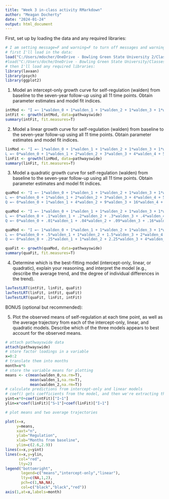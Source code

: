 ---
title: "Week 3 in-class activity RMarkdown"
author: "Meagan Docherty"
date: "2024-01-24"
output: html_document
---

First, set up by loading the data and any required libraries:
```{r setup, message=F, warning=F}
# I am setting message=F and warning=F to turn off messages and warnings that R prints when it loads the libraries.
# first I'll load in the data:
load("C:/Users/mdocher/OneDrive - Bowling Green State University 2/Classes/PSYC 7800/Spring 2020/Data/Pathways/pathways data wide.Rda")
#load("C:/Users/doche/OneDrive - Bowling Green State University/Classes/PSYC 7800/Spring 2020/Data/Pathways/pathways data wide.Rda")
# then I'll load any required libraries:
library(lavaan)
library(psych)
library(ggplot2)
```

1. Model an intercept-only growth curve for self-regulation (walden) from baseline to the seven-year follow-up using all 11 time points. Obtain parameter estimates and model fit indices.

```{r}
intMod <- "I =~ 1*walden_0 + 1*walden_1 + 1*walden_2 + 1*walden_3 + 1*walden_4 + 1*walden_5 + 1*walden_6 + 1*walden_7 + 1*walden_8 + 1*walden_9 + 1*walden_10"
intFit <- growth(intMod, data=pathwayswide)
summary(intFit, fit.measures=T)
```

2. Model a linear growth curve for self-regulation (walden) from baseline to the seven-year follow-up using all 11 time points. Obtain parameter estimates and model fit indices.

```{r}
linMod <- "I =~ 1*walden_0 + 1*walden_1 + 1*walden_2 + 1*walden_3 + 1*walden_4 + 1*walden_5 + 1*walden_6 + 1*walden_7 + 1*walden_8 + 1*walden_9 + 1*walden_10
L =~ 0*walden_0 + 1*walden_1 + 2*walden_2 + 3*walden_3 + 4*walden_4 + 5*walden_5 + 6*walden_6 + 8*walden_7 + 10*walden_8 + 12*walden_9 + 14*walden_10"
linFit <- growth(linMod, data=pathwayswide)
summary(linFit, fit.measures=T)
```

3. Model a quadratic growth curve for self-regulation (walden) from baseline to the seven-year follow-up using all 11 time points. Obtain parameter estimates and model fit indices.

```{r}
quaMod <- "I =~ 1*walden_0 + 1*walden_1 + 1*walden_2 + 1*walden_3 + 1*walden_4 + 1*walden_5 + 1*walden_6 + 1*walden_7 + 1*walden_8 + 1*walden_9 + 1*walden_10
L =~ 0*walden_0 + 1*walden_1 + 2*walden_2 + 3*walden_3 + 4*walden_4 + 5*walden_5 + 6*walden_6 + 8*walden_7 + 10*walden_8 + 12*walden_9 + 14*walden_10
Q =~ 0*walden_0 + 1*walden_1 + 4*walden_2 + 9*walden_3 + 16*walden_4 + 25*walden_5 + 36*walden_6 + 64*walden_7 + 100*walden_8 + 144*walden_9 + 196*walden_10"

quaMod <- "I =~ 1*walden_0 + 1*walden_1 + 1*walden_2 + 1*walden_3 + 1*walden_4 + 1*walden_5 + 1*walden_6 + 1*walden_7 + 1*walden_8 + 1*walden_9 + 1*walden_10
L =~ 0*walden_0 + .1*walden_1 + .2*walden_2 + .3*walden_3 + .4*walden_4 + .5*walden_5 + .6*walden_6 + .8*walden_7 + 1*walden_8 + 1.2*walden_9 + 1.4*walden_10
Q =~ 0*walden_0 + .01*walden_1 + .04*walden_2 + .09*walden_3 + .16*walden_4 + .25*walden_5 + .36*walden_6 + .64*walden_7 + 1.00*walden_8 + 1.44*walden_9 + 1.96*walden_10"

quaMod <- "I =~ 1*walden_0 + 1*walden_1 + 1*walden_2 + 1*walden_3 + 1*walden_4 + 1*walden_5 + 1*walden_6 + 1*walden_7 + 1*walden_8 + 1*walden_9 + 1*walden_10
L =~ 0*walden_0 + .5*walden_1 + 1*walden_2 + 1.5*walden_3 + 2*walden_4 + 2.5*walden_5 + 3*walden_6 + 4*walden_7 + 5*walden_8 + 6*walden_9 + 7*walden_10
Q =~ 0*walden_0 + .25*walden_1 + 1*walden_2 + 2.25*walden_3 + 4*walden_4 + 6.25*walden_5 + 9*walden_6 + 16*walden_7 + 25*walden_8 + 36*walden_9 + 49*walden_10"

quaFit <- growth(quaMod, data=pathwayswide)
summary(quaFit, fit.measures=T)
```

4. Determine which is the best-fitting model (intercept-only, linear, or quadratic), explain your reasoning, and interpret the model (e.g., describe the average trend, and the degree of individual differences in the trend).
```{r}
lavTestLRT(intFit, linFit, quaFit)
lavTestLRT(linFit, intFit, quaFit)
lavTestLRT(quaFit, linFit, intFit)
```

BONUS (optional but recommended):

5. Plot the observed means of self-regulation at each time point, as well as the average trajectory from each of the intercept-only, linear, and quadratic models. Describe which of the three models appears to best account for the observed means.


```{r}
# attach pathwayswide data
attach(pathwayswide)
# store factor loadings in a variable
x=0:2
# translate them into months
month=x*6
# store the variable means for plotting
means <- c(mean(walden_0,na.rm=T),
           mean(walden_1,na.rm=T),
           mean(walden_2,na.rm=T))
# calculate predictions from intercept-only and linear models
# coef() gets coefficients from the model, and then we're extracting the mean intercept and slope values to plug into prediction equations.
yint=x*0+coef(intFit)["I~1"]
ylin=x*coef(linFit)["S~1"]+coef(linFit)["I~1"]

# plot means and two average trajectories

plot(x=x,
     y=means,
     xaxt="n",
     ylab="Regulation",
     xlab="Months from baseline",
     ylim=c(2.6,2.9))
lines(x=x,y=yint)
lines(x=x,y=ylin,
      col="red",
      lty=2)
legend("bottomright",
       legend=c("means","intercept-only","linear"),
       lty=c(NA,1,2),
       pch=c(1,NA,NA),
       col=c("black","black","red"))
axis(1,at=x,labels=month)
```

